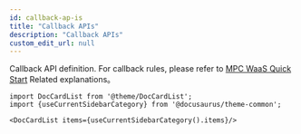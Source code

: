 ```yaml
---
id: callback-ap-is
title: "Callback APIs"
description: "Callback APIs"
custom_edit_url: null
---
```




Callback API definition. For callback rules, please refer to [MPC WaaS Quick Start](./quick-start/qs-1-waas) Related explanations。



```mdx-code-block
import DocCardList from '@theme/DocCardList';
import {useCurrentSidebarCategory} from '@docusaurus/theme-common';

<DocCardList items={useCurrentSidebarCategory().items}/>
```
      